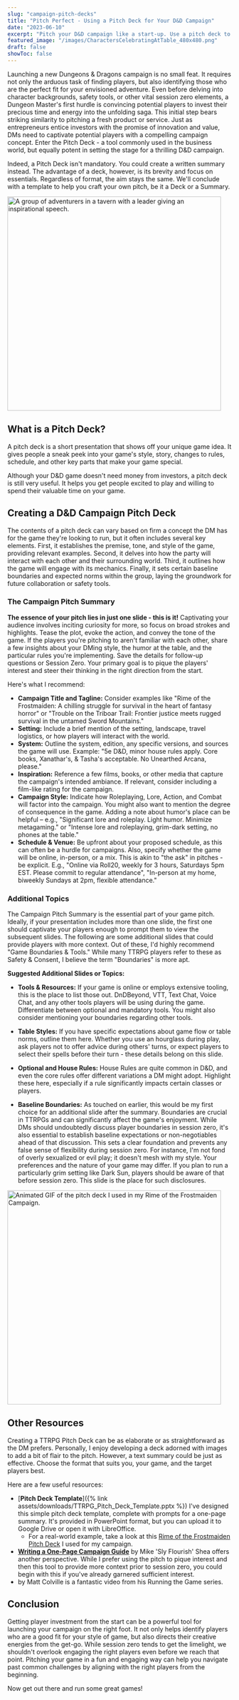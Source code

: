 ```yaml
---
slug: "campaign-pitch-decks"
title: "Pitch Perfect - Using a Pitch Deck for Your D&D Campaign"
date: "2023-06-10"
excerpt: "Pitch your D&D campaign like a start-up. Use a pitch deck to attract the right players, align expectations and kickstart a successful game."
featured_image: "/images/CharactersCelebratingAtTable_480x480.png"
draft: false
showToc: false
---
```


Launching a new Dungeons & Dragons campaign is no small feat. It requires not only the arduous task of finding players, but also identifying those who are the perfect fit for your envisioned adventure. Even before delving into character backgrounds, safety tools, or other vital session zero elements, a Dungeon Master's first hurdle is convincing potential players to invest their precious time and energy into the unfolding saga. This initial step bears striking similarity to pitching a fresh product or service. Just as entrepreneurs entice investors with the promise of innovation and value, DMs need to captivate potential players with a compelling campaign concept. Enter the Pitch Deck - a tool commonly used in the business world, but equally potent in setting the stage for a thrilling D&D campaign.

Indeed, a Pitch Deck isn't mandatory. You could create a written summary instead. The advantage of a deck, however, is its brevity and focus on essentials. Regardless of format, the aim stays the same. We'll conclude with a template to help you craft your own pitch, be it a Deck or a Summary.

<img src="/images/CharactersCelebratingAtTable_480x480.png" alt="A group of adventurers in a tavern with a leader giving an inspirational speech." width="480" height="480" />

## What is a Pitch Deck?

A pitch deck is a short presentation that shows off your unique game idea. It gives people a sneak peek into your game's style, story, changes to rules, schedule, and other key parts that make your game special.

Although your D&D game doesn't need money from investors, a pitch deck is still very useful. It helps you get people excited to play and willing to spend their valuable time on your game.


## Creating a D&D Campaign Pitch Deck

The contents of a pitch deck can vary based on firm a concept the DM has for the game they're looking to run, but it often includes several key elements. First, it establishes the premise, tone, and style of the game, providing relevant examples. Second, it delves into how the party will interact with each other and their surrounding world. Third, it outlines how the game will engage with its mechanics. Finally, it sets certain baseline boundaries and expected norms within the group, laying the groundwork for future collaboration or safety tools. 

### The Campaign Pitch Summary

**The essence of your pitch lies in just one slide - this is it!** Captivating your audience involves inciting curiosity for more, so focus on broad strokes and highlights. Tease the plot, evoke the action, and convey the tone of the game. If the players you're pitching to aren't familiar with each other, share a few insights about your DMing style, the humor at the table, and the particular rules you're implementing. Save the details for follow-up questions or Session Zero. Your primary goal is to pique the players' interest and steer their thinking in the right direction from the start.

Here's what I recommend:

* **Campaign Title and Tagline:** Consider examples like "Rime of the Frostmaiden: A chilling struggle for survival in the heart of fantasy horror" or "Trouble on the Triboar Trail: Frontier justice meets rugged survival in the untamed Sword Mountains."
* **Setting:** Include a brief mention of the setting, landscape, travel logistics, or how players will interact with the world.
* **System:** Outline the system, edition, any specific versions, and sources the game will use. Example: "5e D&D, minor house rules apply. Core books, Xanathar's, & Tasha's acceptable. No Unearthed Arcana, please."
* **Inspiration:** Reference a few films, books, or other media that capture the campaign's intended ambiance. If relevant, consider including a film-like rating for the campaign.
* **Campaign Style:** Indicate how Roleplaying, Lore, Action, and Combat will factor into the campaign. You might also want to mention the degree of consequence in the game. Adding a note about humor's place can be helpful – e.g., "Significant lore and roleplay. Light humor. Minimize metagaming." or "Intense lore and roleplaying, grim-dark setting, no phones at the table."
* **Schedule & Venue:** Be upfront about your proposed schedule, as this can often be a hurdle for campaigns. Also, specify whether the game will be online, in-person, or a mix. This is akin to "the ask" in pitches - be explicit. E.g., "Online via Roll20, weekly for 3 hours, Saturdays 5pm EST. Please commit to regular attendance", "In-person at my home, biweekly Sundays at 2pm, flexible attendance."

### Additional Topics

The Campaign Pitch Summary is the essential part of your game pitch. Ideally, if your presentation includes more than one slide, the first one should captivate your players enough to prompt them to view the subsequent slides. The following are some additional slides that could provide players with more context. Out of these, I'd highly recommend "Game Boundaries & Tools." While many TTRPG players refer to these as Safety & Consent, I believe the term "Boundaries" is more apt.

**Suggested Additional Slides or Topics:**

* **Tools & Resources:** If your game is online or employs extensive tooling, this is the place to list those out. DnDBeyond, VTT, Text Chat, Voice Chat, and any other tools players will be using during the game. Differentiate between optional and mandatory tools. You might also consider mentioning your boundaries regarding other tools.

* **Table Styles:** If you have specific expectations about game flow or table norms, outline them here. Whether you use an hourglass during play, ask players not to offer advice during others' turns, or expect players to select their spells before their turn - these details belong on this slide.

* **Optional and House Rules:** House Rules are quite common in D&D, and even the core rules offer different variations a DM might adopt. Highlight these here, especially if a rule significantly impacts certain classes or players.

* **Baseline Boundaries:** As touched on earlier, this would be my first choice for an additional slide after the summary. Boundaries are crucial in TTRPGs and can significantly affect the game's enjoyment. While DMs should undoubtedly discuss player boundaries in session zero, it's also essential to establish baseline expectations or non-negotiables ahead of that discussion. This sets a clear foundation and prevents any false sense of flexibility during session zero. For instance, I'm not fond of overly sexualized or evil play; it doesn't mesh with my style. Your preferences and the nature of your game may differ. If you plan to run a particularly grim setting like Dark Sun, players should be aware of that before session zero. This slide is the place for such disclosures.

<img src="/images/ROTFM_PitchDeck.gif" alt="Animated GIF of the pitch deck I used in my Rime of the Frostmaiden Campaign." width="480" />

## Other Resources

Creating a TTRPG Pitch Deck can be as elaborate or as straightforward as the DM prefers. Personally, I enjoy developing a deck adorned with images to add a bit of flair to the pitch. However, a text summary could be just as effective. Choose the format that suits you, your game, and the target players best.

Here are a few useful resources:

* [**Pitch Deck Template**]({% link assets/downloads/TTRPG_Pitch_Deck_Template.pptx %}) I've designed this simple pitch deck template, complete with prompts for a one-page summary. It's provided in PowerPoint format, but you can upload it to Google Drive or open it with LibreOffice.
    * For a real-world example, take a look at this <a href="https://docs.google.com/presentation/d/1kjaK9Q9p90P54E2ITZPf0DHGyaZZMHXYAg52Ar19zp4/edit?usp=sharing" target="_blank">Rime of the Frostmaiden Pitch Deck</a> I used for my campaign.
* <a href="https://slyflourish.com/one_page_campaign_guide.html" target="_blank">**Writing a One-Page Campaign Guide**</a> by Mike 'Sly Flourish' Shea offers another perspective. While I prefer using the pitch to pique interest and then this tool to provide more context prior to session zero, you could begin with this if you've already garnered sufficient interest.
* <YouTubeEmbed id="MtH1SP1grxo" title="**Pitching Your Campaign**" /> by Matt Colville is a fantastic video from his Running the Game series.

## Conclusion

Getting player investment from the start can be a powerful tool for launching your campaign on the right foot. It not only helps identify players who are a good fit for your style of game,  but also directs their creative energies from the get-go. While session zero tends to get the limelight, we shouldn't overlook engaging the right players even before we reach that point. Pitching your game in a fun and engaging way can help you navigate past common challenges by aligning with the right players from the beginning.

Now get out there and run some great games!
